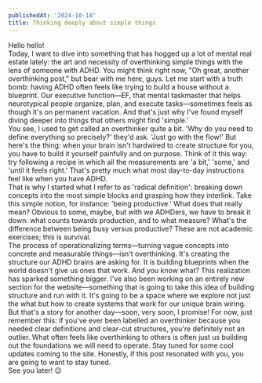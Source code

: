 ```yaml
---
publishedAt: '2024-10-18'
title: Thinking deeply about simple things
---
```


Hello hello!
<br/>
Today, I want to dive into something that has hogged up a lot of mental real estate lately: the art and necessity of overthinking simple things with the lens of someone with ADHD. You might think right now, "Oh great, another overthinking post," but bear with me here, guys. Let me start with a truth bomb: having ADHD often feels like trying to build a house without a blueprint. Our executive function—EF, that mental taskmaster that helps neurotypical people organize, plan, and execute tasks—sometimes feels as though it's on permanent vacation. And that's just why I've found myself diving deeper into things that others might find 'simple.'
<br />
You see, I used to get called an overthinker quite a bit. 'Why do you need to define everything so precisely?' they'd ask. 'Just go with the flow!' But here's the thing: when your brain isn't hardwired to create structure for you, you have to build it yourself painfully and on purpose. Think of it this way: try following a recipe in which all the measurements are 'a bit,' 'some,' and 'until it feels right.' That's pretty much what most day-to-day instructions feel like when you have ADHD.
<br />
That is why I started what I refer to as 'radical definition': breaking down concepts into the most simple blocks and grasping how they interlink. Take this simple notion, for instance: 'being productive.' What does that really mean? Obvious to some, maybe, but with we ADHDers, we have to break it down: what counts towards production, and to what measure? What's the difference between being busy versus productive? These are not academic exercises; this is survival.
<br />
The process of operationalizing terms—turning vague concepts into concrete and measurable things—isn't overthinking. It's creating the structure our ADHD brains are asking for. It is building blueprints when the world doesn't give us ones that work. And you know what? This realization has sparked something bigger. I've also been working on an entirely new section for the website—something that is going to take this idea of building structure and run with it. It's going to be a space where we explore not just the what but how to create systems that work for our unique brain wiring.
<br />
But that's a story for another day—soon, very soon, I promise! For now, just remember this: if you've ever been labelled an overthinker because you needed clear definitions and clear-cut structures, you're definitely not an outlier. What often feels like overthinking to others is often just us building out the foundations we will need to operate. Stay tuned for some cool updates coming to the site. Honestly, if this post resonated with you, you are going to want to stay tuned.
<br />
See you later! 😉